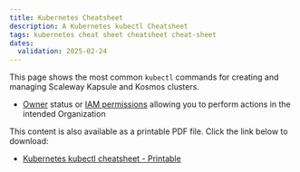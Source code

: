 ```yaml
---
title: Kubernetes Cheatsheet
description: A Kubernetes kubectl Cheatsheet
tags: kubernetes cheat sheet cheatsheet cheat-sheet
dates:
  validation: 2025-02-24
---
```




This page shows the most common `kubectl` commands for creating and managing Scaleway Kapsule and Kosmos clusters.

<Requirements />

- [Owner](/iam/concepts/#owner) status or [IAM permissions](/iam/concepts/#permission) allowing you to perform actions in the intended Organization

<Lightbox image={image} alt="" size="large" />

<Message type="tip">
  This content is also available as a printable PDF file. Click the link below to download:

  - [Kubernetes kubectl cheatsheet - Printable](scaleway-kubernetes-cheatsheet.pdf)
</Message>